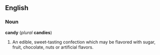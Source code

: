 ==English==
===Noun===
'''candy''' (''plural'' '''candies''')

#An edible, sweet-tasting confection which may be flavored with sugar, fruit, chocolate, nuts or artificial flavors.